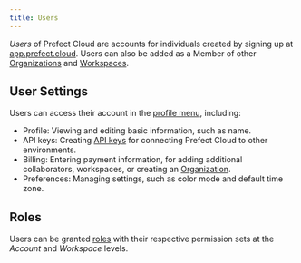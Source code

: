 ```yaml
---
title: Users
---
```



*Users* of Prefect Cloud are accounts for individuals created by signing up at [app.prefect.cloud](https://app.prefect.cloud). Users can also be added as a Member of other [Organizations](/2.13/cloud/organizations/) and [Workspaces](/2.13/cloud/workspaces/).

## User Settings
Users can access their account in the [profile menu](https://app.prefect.cloud/my/profile), including:

- Profile: Viewing and editing basic information, such as name.
- API keys: Creating [API keys](/2.13/cloud/users/api-keys/) for connecting Prefect Cloud to other environments.
- Billing: Entering payment information, for adding additional collaborators, workspaces, or creating an [Organization](/2.13/cloud/organizations/).
- Preferences: Managing settings, such as color mode and default time zone.

## Roles

Users can be granted [roles](/2.13/cloud/users/roles/) with their respective permission sets at the *Account* and *Workspace* levels. 

